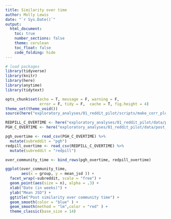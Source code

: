 ```yaml
---
title: Similarity over time
author: Molly Lewis 
date: "`r Sys.Date()`"
output: 
  html_document:
    toc: true
    number_sections: false
    theme: cerulean
    toc_float: false
    code_folding: hide
---
```

  
  
```r
# load packages
library(tidyverse) 
library(knitr)
library(here)
library(anytime)
library(tidytext)

opts_chunk$set(echo = T, message = F, warning = F, 
               error = F, tidy = F,  cache = T, fig.height = 4)
theme_set(theme_void())
source(here("exploratory_analyses/01_reddit_pilot/scripts/make_corr_plot.R"))
``` 

```r
REDPILL_C_OVERTIME <- here("exploratory_analyses/01_reddit_pilot/data/post_JSD_redpill_community_overtime.csv")
PGH_C_OVERTIME <- here("exploratory_analyses/01_reddit_pilot/data/post_JSD_pittsburgh_community_overtime.csv")

pgh_overtime <- read_csv(PGH_C_OVERTIME) %>%
  mutate(subreddit = "pgh")
redpill_overtime <- read_csv(REDPILL_C_OVERTIME) %>%
  mutate(subreddit = "redpill")

over_community_time <- bind_rows(pgh_overtime, redpill_overtime)

ggplot(over_community_time, 
       aes(x = group, y = mean_jsd )) +
  facet_wrap(~subreddit, scale = "free") +
  geom_point(aes(size = n), alpha = .3) +
  xlab("Date (in weeks)") +
  ylab("Mean JSD") +
  ggtitle("Post similarity over community time") +
  geom_smooth(color = "blue" ) +
  geom_smooth(method = "lm",color = "red" ) +
  theme_classic(base_size = 14)



```